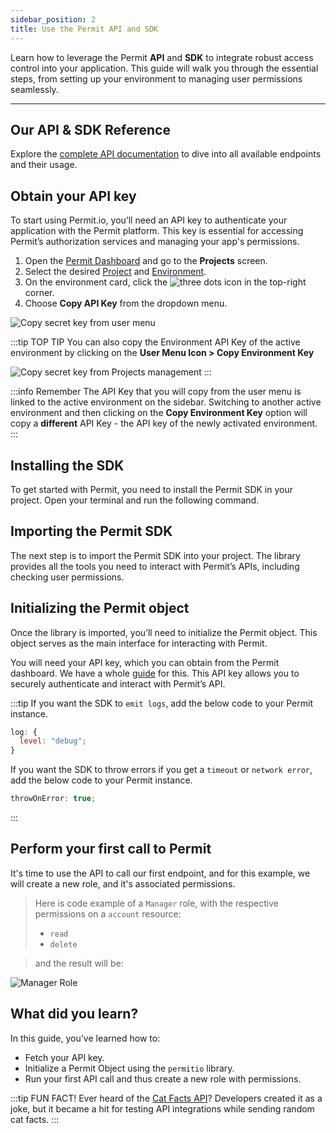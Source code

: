 ```yaml
---
sidebar_position: 2
title: Use the Permit API and SDK
---
```


Learn how to leverage the Permit **API** and **SDK** to integrate robust access control into your application. This guide will walk you
through the essential steps, from setting up your environment to managing user permissions seamlessly.


---

## Our API & SDK Reference

Explore the [complete API documentation](https://api.permit.io/scalar) to dive into all available endpoints and their usage.

## Obtain your API key

To start using Permit.io, you’ll need an API key to authenticate your application with the Permit platform. This key is
essential for accessing Permit’s authorization services and managing your app's permissions.

1. Open the [Permit Dashboard](https://app.permit.io/) and go to the **Projects** screen.
2. Select the desired [Project](/overview/glossary#projects) and [Environment](/overview/glossary#environment).
3. On the environment card, click the ![three dots icon](/ui-videos/getting-started/connecting-your-app/dots.png) in the
   top-right corner.
4. Choose **Copy API Key** from the dropdown menu.

<img
  src="/img/updated/quickstart/sdk-key-1.png"
  alt="Copy secret key from user menu"
  data-zoomable
/>

:::tip TOP TIP
You can also copy the Environment API Key of the active environment by clicking on the **User Menu Icon > Copy Environment
Key**

<img
  src="/img/updated/quickstart/sdk-key-2.png"
  alt="Copy secret key from Projects management"
  data-zoomable
/>
:::

:::info Remember
The API Key that you will copy from the user menu is linked to the active environment on the sidebar.
Switching to another active environment and then clicking on the **Copy Environment Key** option will copy a **different**
API Key - the API key of the newly activated environment.
:::

## Installing the SDK

To get started with Permit, you need to install the Permit SDK in your project. Open your terminal and run the following command.

<CodeBlock folderPath="/walkthroughs/first-policy-check/install" />

## Importing the Permit SDK

The next step is to import the Permit SDK into your project. The library provides all the tools you
need to interact with Permit’s APIs, including checking user permissions.

<CodeBlock folderPath="/walkthroughs/first-policy-check/import" />

## Initializing the Permit object

Once the library is imported, you’ll need to initialize the Permit object. This object serves as the main interface for interacting
with Permit.

You will need your API key, which you can obtain from the Permit dashboard. We have a whole [guide](/overview/sync-your-first-user-with-sdk) for this.
This API key allows you to securely authenticate and interact with Permit’s API.

<CodeBlock folderPath="/walkthroughs/first-policy-check/initialize" />

:::tip
If you want the SDK to `emit logs`, add the below code to your Permit instance.

```js
log: {
  level: "debug";
}
```

If you want the SDK to throw errors if you get a `timeout` or `network error`, add the below code to your Permit instance.

```js
throwOnError: true;
```

:::

## Perform your first call to Permit

It's time to use the API to call our first endpoint, and for this example, we will create a new role, and it's associated permissions.

> Here is code example of a `Manager` role, with the respective permissions on a `account` resource:
>
> - `read`
> - `delete`

<CodeBlock folderPath="/walkthroughs/first-api-sdk/first-call" />

> and the result will be:

![Manager Role](/img/updated/walkthroughs/api-and-sdk/manager-role.png)

## What did you learn?

In this guide, you’ve learned how to:

- Fetch your API key.
- Initialize a Permit Object using the `permitio` library.
- Run your first API call and thus create a new role with permissions.

:::tip FUN FACT!
Ever heard of the [Cat Facts API](https://catfact.ninja/)? Developers created it as a joke, but it became a hit for testing API integrations while
sending random cat facts.
:::

<WhatsNext progress={40} customText="Second step done!" />
